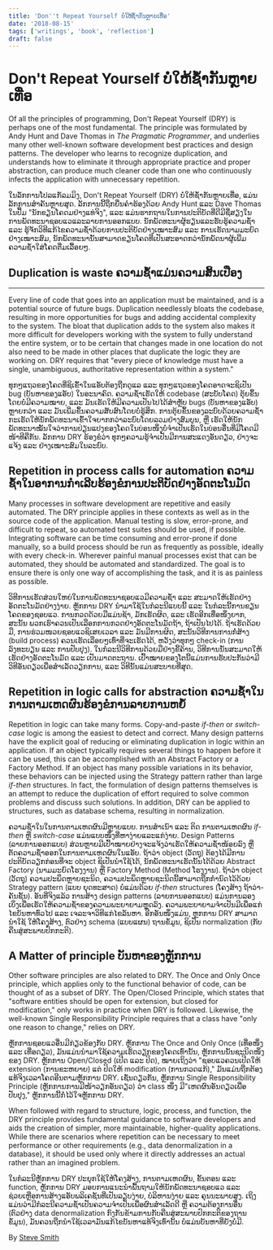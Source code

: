 ```yaml
---
title: 'Don''t Repeat Yourself ບໍ່ໃຫ້ຊ້ຳກັນຫຼາຍເທື່ອ'
date: '2018-08-15'
tags: ['writings', 'book', 'reflection']
draft: false
---
```


# Don't Repeat Yourself ບໍ່ໃຫ້ຊ້ຳກັນຫຼາຍເທື່ອ

Of all the principles of programming, Don't Repeat Yourself (DRY) is perhaps one of the most fundamental. 
The principle was formulated by Andy Hunt and Dave Thomas in *The Pragmatic Programmer*, and underlies many other well-known software development best practices and design patterns. 
The developer who learns to recognize duplication, and understands how to eliminate it through appropriate practice and proper abstraction, 
can produce much cleaner code than one who continuously infects the application with unnecessary repetition.

ໃນລັກການໂປລແກັລມມິງ, Don't Repeat Yourself (DRY) ບໍ່ໃຫ້ຊ້ຳກັນຫຼາຍເທື່ອ, ແມ່ນລັກການສຳຄັນຫຼາຍສຸດ.
ລັກການນີ້ຖືກຍື່ນຄຳຮ້ອງດ້ວຍ Andy Hunt ແລະ Dave Thomas ໃນປຶ້ມ "ນັກຂຽນໂຄດມຢ່າງແທ່ຈິງ", ແລະ ແມ່ນຮາກຖານໃນການປະຕິບັດທີ່ດີມີຊື່ສຽງໃນການພັດທະນາຊອບແວແລະລາຍການອອກແບບ.
ນັກພັດທະນາຜູ້ຮຽນແລະຮັບຮູ້ຄວາມຊ້ຳ ແລະ ຮູ້ຈັກວິທີແກ້ໄຂຄວາມຊ້ຳດ້ວຍການປະຕິບັດຢ່າງເໝາະສົມ ແລະ ການເຮັດນາມມະຍົດຢ່າງເໝາະສົມ,
ນັກພັດທະນານັ້ນສາມາດຂຽນໂຄດທີ່ເປັນສະອາດກວ່ານັກພັດນາຜູ້ເພີ່ມຄວາມຊ້ຳໃສ່ໂຄດຕື່ມເລື້ອຍໆ.

## Duplication is waste ຄວາມຊ້ຳແມ່ນຄວາມສິ້ນເປືອງ
---

Every line of code that goes into an application must be maintained, and is a potential source of future bugs. 
Duplication needlessly bloats the codebase, resulting in more opportunities for bugs and adding accidental complexity to the system. 
The bloat that duplication adds to the system also makes it more difficult for developers working with the system to fully understand the entire system, 
or to be certain that changes made in one location do not also need to be made in other places that duplicate the logic they are working on. 
DRY requires that "every piece of knowledge must have a single, unambiguous, authoritative representation within a system."

ທຸກໆແຖວຂອງໂຄດທີ່ຊິເຂົ້າໃນແອັບຕ້ອງຖືກດູແລ ແລະ ທຸກໆແຖວຂອງໂຄດອາດຈະຊິເປັນ bug (ບັນຫາຂອງແອັບ) ໃນອະນາຄົດ.
ຄວາມຊ້ຳເຮັດໃຫ້ codebase (ສະບັບໂຄດ) ຕຸ້ຍຂຶ້ນໂດຍບໍ່ມີຄວາມໝາຍ, ແລະ ມັນເຮັດໃຫ້ມີຄວາມເປັນໄປໄດ້ສຳຫຼັບ bugs (ບັນຫາຂອງແອັບ) ຫຼາຍກວ່າ ແລະ ມັນເພີ່ມຂຶ້ນຄວາມສັບສົນໂດຍບໍ່ຮູ້ສຶກ.
ການຕຸ້ຍຂຶ້ນຂອງລະບົບດ້ວຍຄວາມຊ້ຳກະເຮັດໃຫ້ນັກພັດທະນາເຂົ້າໃຈຍາກກວ່າລະບົບໂດຍລວມຢ່າງສົມບູນ, ຫຼື ເຮັດໃຫ້ນັກພັດທະນາໝັ້ນໃຈວ່າການປ່ຽນແປງຂອງໂຄດໃນບ່ອນໜຶ່ງບໍ່ຈຳເປັນເຮັດໃນບ່ອນອື່ນທີ່ມີໂຄດມີໜ້າທີຄືກັນ.
ລັກການ DRY ຮ້ອງຂໍວ່າ ທຸກໆຄວາມຮູ້ຈຳເປັນມີການສະແດງອັນດຽວ, ຢ່າງຈະແຈ້ງ ແລະ ຢ່າງເໝາະສົມໃນລະບົບ.

Repetition in process calls for automation ຄວາມຊ້ຳໃນອາການກຳເລີບຮ້ອງຂໍການປະຕິບັດຢ່າງອັດຕະໂນມັດ
---

Many processes in software development are repetitive and easily automated. 
The DRY principle applies in these contexts as well as in the source code of the application. 
Manual testing is slow, error-prone, and difficult to repeat, so automated test suites should be used, if possible. 
Integrating software can be time consuming and error-prone if done manually, so a build process should be run as frequently as possible, ideally with every check-in. 
Wherever painful manual processes exist that can be automated, they should be automated and standardized. 
The goal is to ensure there is only one way of accomplishing the task, and it is as painless as possible.

ວິທີການເຮັດສ່ວນໃຫຍ່ໃນການພັດທະນາຊອບແວມີຄວາມຊ້ຳ ແລະ ສະມາດໃຫ້ເຮັດຢ່າງອັດຕະໂນມັດຢ່າງງ່າຍ.
ຫຼັກການ DRY ນຳມາໃຊ້ໃນກໍລະນີແບບນີ້ ແລະ ໃນກໍລະນີ້ການຂຽນໂຄດຂອງຊອບແວ.
ການກວດດ້ວຍມືແມ່ນຊ້າ, ມັກເຮັດຜິດ, ແລະ ເຮັດອີກເທື່ອໜຶ່ງຍາກ, ສະນັ້ນ ພວກເຮົາຄວນເປັນເລືອກການກວດຢ່າງອັດຕະໂນມັດຖ້າ, ຖ້າເປັນໄປໄດ້.
ຖ້າເຮັດດ້ວຍມື, ການຮ່ວມໜວຍຊອບແວຊິເສຍເວລາ ແລະ ມັນມີການຜິດ, ສະນັ້ນວິທີການການກໍ່ສ້າງ (build process) ຄວນເຮັດເລືອຍໆເທົ່າທີ່ຈະເຮັດໄດ້, ຫວັງວ່າທຸກໆ check-in (ການລົງທະບຽນ ແລະ ການປັບປຸງ).
ໃນກໍລະນີວິທີການດ້ວຍມືຢ່າງຂີ້ຄ້ານ, ວິທີການນັ້ນສະມາດໃຫ້ເຮັດຢ່າງອັດຕະໂນມັດ ແລະ ເປັນມາດຕະຖານ.
ເປົ້າໝາຍຂອງໂຕນີ້ແມ່ນການຮັບປະກັນວ່າມີວິທີອັນດຽວເພື່ອສຳເລັດວຽກການ, ແລະ ວິທີນັ້ນແມ່ນສະບາຍທີ່ສຸດ.

Repetition in logic calls for abstraction ຄວາມຊ້ຳໃນການຕາມເຫດຜົນຮ້ອງຂໍການລາຍການຫຍໍ້
---

Repetition in logic can take many forms. 
Copy-and-paste *if-then* or *switch-case* logic is among the easiest to detect and correct. 
Many design patterns have the explicit goal of reducing or eliminating duplication in logic within an application. 
If an object typically requires several things to happen before it can be used, this can be accomplished with an Abstract Factory or a Factory Method. 
If an object has many possible variations in its behavior, these behaviors can be injected using the Strategy pattern rather than large *if-then* structures. 
In fact, the formulation of design patterns themselves is an attempt to reduce the duplication of effort required to solve common problems and discuss such solutions.
In addition, DRY can be applied to structures, such as database schema, resulting in normalization.

ຄວາມຊ້ຳໃນໃນການຕາມເຫດຜົນມີຫຼາຍແບບ.
ການສຳເນົາ ແລະ ຕິດ ການຕາມເຫດຜົນ  *if-then* ຫຼື *switch-case* ແມ່ນແບບໜຶ່ງທີ່ຫາງ່າຍແລະແກ່ງ່າຍ.
Design Patterns (ລາຍການອອກແບບ) ສ່ວນຫຼາຍມີເປົ້າໝາຍຢ່າງຈະແຈ້ງວ່າເຮັດໃຫ້ຄວາມຊ້ຳໜ້ອຍລົງ ຫຼື ຕັດຄວາມຊ້ຳອອກໃນການຕາມເຫດຜົນໃນແອັບ.
ຖ້າວ່າ object (ວັດຖຸ) ຕ້ອງໄດ້ມີການປະຕິບັດວຽກກ່ອນທີ່ຈະ object ຊິເປັນນຳໃຊ້ໄດ້, ນັກພັດທະນາເຮັດນັ້ນໄດ້ດ້ວຍ Abstract Factory (ນາມມະຍົດໂຮງງານ) ຫຼື Factory Method (Method ໂຮງງານ). 
ຖ້າວ່າ object (ວັດຖຸ) ຄວາມປະພຶດຫຼາຍຊະນິດ, ຄວາມປະພຶດຫຼາຍຊະນິດນີ້ສາມາດຖືກກຳນົດໄວ້ດ້ວຍ Strategy pattern (ແບບ ຍຸດທະສາດ) ບໍ່ແມ່ນດ້ວຍ  *if-then* structures (ໂຄງສ້າງ ຖ້າວ່າ-ຄັນຊັ້ນ). 
ອັນທີ່ຈິງແລ້ວ ການສ້າງ design patterns (ລາຍການອອກແບບ) ແມ່ນການລອງເບິ່ງເພື່ອເຮັດໃຫ້ຄວາມຊ້ຳຂອງຄວາມພະຍາຍາມຫຼຸດລົງ. ຄວາມພະຍາຍາມຈຳເປັນມີເພື່ອແກ່ໄຂບັນຫາທົ່ວໄປ ແລະ ເຈລະຈາວິທີແກ່ໄຂລັນຫາ.
ອີກອັນໜຶ່ງແມ່ນ, ຫຼກການ DRY ສາມາດນຳໃຊ້ ໃຫ້ໂຄງສ້າງ, ຕົວຢ່າງ schema (ແບບແຜນ) ຖານຂໍ້ມູນ, ຊິເປັນ normalization (ກັບຄືນສູ່ສະພາບປົກກະຕິ).

A Matter of principle ບັນຫາຂອງຫຼັກການ
---

Other software principles are also related to DRY. 
The Once and Only Once principle, which applies only to the functional behavior of code, can be thought of as a subset of DRY. 
The Open/Closed Principle, which states that "software entities should be open for extension, but closed for modification," only works in practice when DRY is followed. 
Likewise, the well-known Single Responsibility Principle requires that a class have "only one reason to change," relies on DRY.

ຫຼັກການຊອບແວອື່ນມີກ່ຽວຂ້ອງກັບ DRY.
ຫຼັກການ The Once and Only Once (ເທື່ອໜຶ່ງ ແລະ ເທື່ອດຽວ), ມັນແມ່ນນຳມາໃຊ້ຄວາມເຮັດວຽກຂອງໂຄດເທົ່ານັ້ນ, ຫຼັກການນັ້ນຊະນິດໜຶ່ງຂອງ DRY.
ຫຼັກການ Open/Closed (ເປີດ ແລະ ປິດ), ໝາຍເຖິງວ່າ "ຊອບແວຄວນເປີດໃຫ້ extension (ການຂະຫຍາຍ) ແຕ່ ປິດໃຫ້ modification (ການກວດແກ້)," ມັນແມ່ນຖືກຕ້ອງແທ້ຈິງເວລາໂຄດອີນຕາມຫຼັກການ DRY.
ເຊັ່ນດຽວກັນ, ຫຼັກການ Single Responsibility Principle (ຫຼັກການການມີໜ້າວຽກອັນດຽວ) ວ່າ class ໜຶ່ງ ມີ"ເຫດຜົນອັນດຽວເພື່ອປັບປຸງ," ຫຼັກການນີ້ກໍ່ໄວ້ໃຈຫຼັກການ DRY.

When followed with regard to structure, logic, process, and function, the DRY principle provides fundamental guidance to software developers and aids the creation of simpler, more maintainable, higher-quality applications. 
While there are scenarios where repetition can be necessary to meet performance or other requirements (e.g., data denormalization in a database), it should be used only where it directly addresses an actual rather than an imagined problem.

ໃນກໍລະນີຫຼັກການ DRY ປະຍຸກໃຊ້ໃຫ້ໂຄງສ້າງ, ການຕາມເຫດຜົນ, ຂັ້ນຕອນ ແລະ function, ຫຼັກການ DRY ມອບການແນະນຳພື້ນຖາມໃຫ້ນັກພັດທະນາຊອບແວ ແລະ ຊ່ວຍເຫຼືອການສ້າງແອັບພລິເຄຊັນທີ່ເປັນລຽບງ່າຍ, ບໍລິຫານງ່າຍ ແລະ ຄຸນນະພາບສູງ.
ເຖິງແມ່ນວ່າມີກໍລະນີຄວາມຊ້ຳເປັນຄວາມຈຳເປັນເພື່ອຜົນສຳເລັດດີ ຫຼື ຄວາມຕ້ອງການອື່ນ (ຕົວຢ່າງ data denormalization ກົງກັນຂ້າມການກັບຄືນສູ່ສະພາບປົກກະຕິຂອງຖານຂໍ້ມູນ), ມັນຄວນຖືກນຳໃຊ້ເວລາມັນແກ້ໄຂບັນຫາແທ້ຈິງເທົ່ານັ້ນ ບໍ່ແມ່ນບັນຫາທີ່ຍັງບໍ່ມີ.


By [Steve Smith](http://programmer.97things.oreilly.com/wiki/index.php/Steve_Smith)
